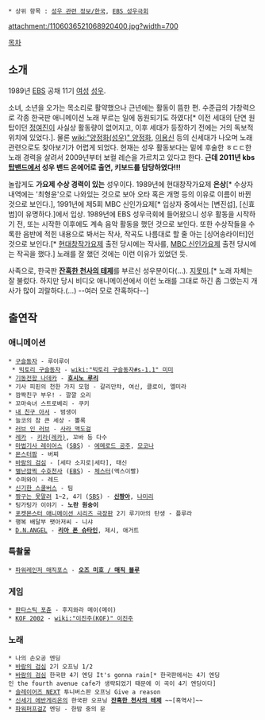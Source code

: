  * 상위 항목 : [[성우 관련 정보/한국]], [[EBS 성우극회]]

attachment:/1106036521068920400.jpg?width=700

[[목차]]
== 소개 ==
1989년 [[EBS]] 공채 11기 [[여성]] [[성우]]. 

소녀, 소년을 오가는 목소리로 활약했으나 근년에는 활동이 뜸한 편. 수준급의 가창력으로 각종 한국판 애니메이션 노래 부르는 일에 동원되기도 하였다[* 이전 세대의 단연 원탑이던 [[정여진]]이 사실상 활동량이 없어지고, 이후 세대가 등장하기 전에는 거의 독보적 위치에 있었다.]. 물론 [[wiki:"양정화(성우)" 양정화]], [[이용신]] 등의 신세대가 나오며 노래 관련으로도 찾아보기가 어렵게 되었다. 현재는 성우 활동보다는 밑에 후술한 ㅎㄷㄷ한 노래 경력을 살려서 2009년부터 보컬 레슨을 가르치고 있다고 한다. '''근데 2011년 kbs [[탑밴드]]에서 성우 밴드 온에어로 출연, 키보드를 담당하였다!!!'''

놀랍게도 '''가요제 수상 경력이 있는''' 성우이다. 1989년에 현대창작가요제 '''은상'''[* 수상자 내역에는 '최형윤'으로 나와있는 것으로 보아 오타 혹은 개명 등의 이유로 이름이 바뀐 것으로 보인다.], 1991년에 제5회 MBC 신인가요제[* 입상자 중에서는 [변진섭], [신효범]이 유명하다.]에서 입상. 1989년에 EBS 성우극회에 들어왔으니 성우 활동을 시작하기 전, 또는 시작한 이후에도 계속 음악 활동을 했던 것으로 보인다. 또한 수상작들을 수록한 음반에 적힌 내용으로 봐서는 작사, 작곡도 나름대로 할 줄 아는 [싱어송라이터]인 것으로 보인다.[* [http://www.maniadb.com/album.asp?a=126959 현대창작가요제] 출전 당시에는 작사를, [http://www.maniadb.com/album.asp?a=131048 MBC 신인가요제] 출전 당시에는 작곡을 했다.] 노래를 잘 했던 것에는 이런 이유가 있었던 듯.

사족으로, 한국판 '''[[잔혹한 천사의 테제]]'''를 부르신 성우분이다(…). [[지못미]].[* 노래 자체는 잘 불렀다. 하지만 당시 비디오 애니메이션에서 이런 노래를 그대로 하긴 좀 그랬는지 개사가 많이 괴랄하다.(...) --여러 모로 잔혹하다--] 
== 출연작 ==
=== 애니메이션 ===
 * [[구슬동자]] - 루이루이
  * [[빅토리 구슬동자]] - [[wiki:"빅토리 구슬동자#s-1.1" 미미]]
 * [[기동전함 나데카]] - '''[[호시노 루리]] '''
 * 기사 피핀의 천한 가지 모험 - 갈리만챠, 여신, 클로이, 엘미라
 * 깜짝친구 부우! - 깔깔 오리
 * 꼬마숙녀 스트로베리 - 쿠키
 * [[내 친구 아서]] - 범생이
 * 늘코의 참 큰 세상 - 뽈록
 * [[러브 인 러브]] - [[사라 맥도걸]]
 * [[레카]] - [[키라(레카)]], 꼬바 등 다수
 * [[마법기사 레이어스]] ([[SBS]]) - [[에메로드 공주]], [[모코나]]
 * [[몬스터팜]] - 버찌
 * [[바람의 검심]] - [세타 소지로|세타], 태신
 * [[별난깜찍 수호천사]] ([[EBS]]) - [[체스터]](엑스이빨)
 * 수퍼와이 - 레드
 * [[신기한 스쿨버스]] - 팀
 * [[짱구는 못말려]] 1~2, 4기 ([[SBS]]) - '''[[신짱아]]''', [[나미리]]
 * 팅가팅가 이야기 - '''노란 원숭이'''
 * [[포켓몬스터 애니메이션 시리즈/극장판|포켓몬스터 애니메이션 시리즈 극장판]] 2기 루기아의 탄생 - 플루라
 * 행복 배달부 팻아저씨 - 니샤
 * [[D.N.ANGEL]] - '''[[하라다 리쿠|리아 폰 슈타인]]''', 제시, 애거트 
=== 특촬물 ===
 * [[파워레인저 매직포스]] - '''[[오즈 우라라|오즈 미호 / 매직 블루]]'''
=== 게임 ===
 * [[판타스틱 포츈]] - 후지와라 메이(메이)
 * [[KOF 2002]] - [[wiki:"이진주(KOF)" 이진주]]
=== 노래 ===
 * 나의 손오공 엔딩
 * [[바람의 검심]] 2기 오프닝 1/2
 * [[바람의 검심]] 한국판 4기 엔딩 It's gonna rain[* 한국판에서는 4기 엔딩인 the fourth avenue cafe가 생략되었기 때문에 이 곡이 4기 엔딩이다]
 * [[슬레이어즈 NEXT]] 투니버스판 오프닝 Give a reason
 * [[신세기 에반게리온]]의 한국판 오프닝 '''[[잔혹한 천사의 테제]]''' ~~[흑역사]~~
 * [[파워퍼프걸Z]] 엔딩 - 한밤 중의 문
